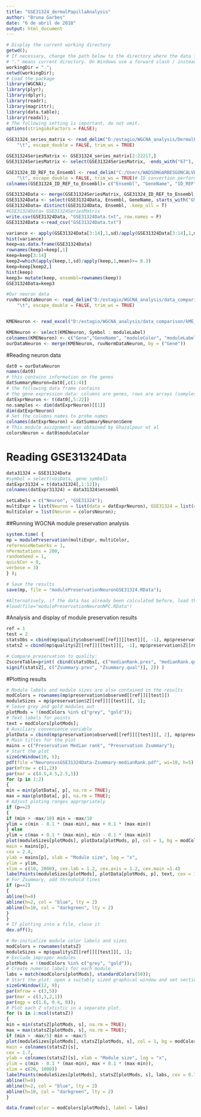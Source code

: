 ```yaml
---
title: "GSE31324_dermalPapillaAnalysis"
author: "Bruna Garbes"
date: "6 de abril de 2018"
output: html_document
---
```



```r
# Display the current working directory
getwd();
# If necessary, change the path below to the directory where the data files are stored.
# "." means current directory. On Windows use a forward slash / instead of the usual \.
workingDir = ".";
setwd(workingDir);
# Load the package
library(WGCNA);
library(plyr);
library(dplyr);
library(readr);
library(magrittr);
library(data.table);
library(readxl);
# The following setting is important, do not omit.
options(stringsAsFactors = FALSE);

```

```r
GSE31324_series_matrix <- read_delim("D:/estagio/WGCNA_analysis/DermalPapillaAnalysis/GSE31324_series_matrix.txt", 
    "\t", escape_double = FALSE, trim_ws = TRUE)

GSE31324SeriesMatrix <- GSE31324_series_matrix[2:22217,]
GSE31324SeriesMatrix <- select(GSE31324SeriesMatrix, -ends_with("67"), -ends_with("68"), -ends_with("69"),-ends_with("70"))

GSE31324_ID_REF_to_Ensembl <- read_delim("C:/Users/WADSONGARBESGONCALVE/Desktop/dataInputs/DermalPapillaAnalysis/GSE31324_ID_REF_to_Ensembl.txt", 
    "\t", escape_double = FALSE, trim_ws = TRUE)# ID convertion performed with Biomart
colnames(GSE31324_ID_REF_to_Ensembl)= c("Ensembl", "GeneName", "ID_REF")
```

```r
GSE31324Data <- merge(GSE31324SeriesMatrix, GSE31324_ID_REF_to_Ensembl, by = c("ID_REF"))
GSE31324Data <- select(GSE31324Data, Ensembl, GeneName, starts_with("GSM"))
GSE31324Data= distinct(GSE31324Data, Ensembl, .keep_all = T)
#GSE31324Data= GSE31324SeriesMatrix
write.csv(GSE31324Data, "GSE31324Data.txt", row.names = F)
GSE31324Data <-read_csv("GSE31324Data.txt")

variance <- apply(GSE31324Data[3:14],1,sd)/apply(GSE31324Data[3:14],1,mean)
hist(variance)
keep=as.data.frame(GSE31324Data)
rownames(keep)=keep[,1]
keep=keep[3:14]
keep2=which(apply(keep,1,sd)/apply(keep,1,mean)>= 0.3)
keep=keep[keep2,]
hist(keep)
keep3= mutate(keep, ensembl=rownames(keep))
GSE31324Data=keep3
```


```r
#Our neuron data 
ruvNormDataNeuron <- read_delim("D:/estagio/WGCNA_analysis/data_comparison/countData_RUV_Normalized_Neuron_nDEGs_HKgenes_p0.4_k4.txt", 
    "\t", escape_double = FALSE, trim_ws = TRUE)


KMENeuron <- read_excel("D:/estagio/WGCNA_analysis/data_comparison/kME_counts_Neurons_p0.4_k4_keep0.0125_power16_minsize150_cut0.15.xlsx")

KMENeuron <- select(KMENeuron, Symbol : moduleLabel)
colnames(KMENeuron) <- c("Gene","GeneName", "moduleColor", "moduleLabel")
ourDataNeuron <- merge(KMENeuron, ruvNormDataNeuron, by = ("Gene"))

```

#Reading neuron data
```r
dat0 = ourDataNeuron
names(dat0)
# this contains information on the genes
datSummaryNeuron=dat0[,c(1:4)]
# the following data frame contains
# the gene expression data: columns are genes, rows are arrays (samples)
datExprNeuron <- t(dat0[,5:22])
no.samples <- dim(datExprNeuron)[[1]]
dim(datExprNeuron)
# Set the columns names to probe names
colnames(datExprNeuron) = datSummaryNeuron$Gene
# This module assignment was obtained by Ghazalpour et al
colorsNeuron = dat0$moduleColor
```

# Reading GSE31324Data
```r

data31324 = GSE31324Data
#symbol = select(voiData, gene_symbol)
datExpr31324 = t(data31324[,1:12]);
colnames(datExpr31324) = data31324$ensembl

setLabels = c("Neuron", "GSE31324");
multiExpr = list(Neuron = list(data = datExprNeuron), GSE31324 = list(data = datExpr31324));
multiColor = list(Neuron = colorsNeuron);
```


##Running WGCNA module preservation analysis
```r

system.time( {
mp = modulePreservation(multiExpr, multiColor,
referenceNetworks = 1,
nPermutations = 200,
randomSeed = 1,
quickCor = 0,
verbose = 3)
} );

# Save the results
save(mp, file = "modulePreservationNeuronGSE31324.RData");

#Alternatively, if the data has already been calculated before, load them from disk:
#load(file="modulePreservationNeuronNPC.RData")
```

#Analysis and display of module preservation results
```r

ref = 1
test = 2
statsObs = cbind(mp$quality$observed[[ref]][[test]][, -1], mp$preservation$observed[[ref]][[test]][, -1])
statsZ = cbind(mp$quality$Z[[ref]][[test]][, -1], mp$preservation$Z[[ref]][[test]][, -1]);

# Compare preservation to quality:
ZscoreTable=print( cbind(statsObs[, c("medianRank.pres", "medianRank.qual")],
signif(statsZ[, c("Zsummary.pres", "Zsummary.qual")], 2)) )
```

#Plotting results
```r
# Module labels and module sizes are also contained in the results
modColors = rownames(mp$preservation$observed[[ref]][[test]])
moduleSizes = mp$preservation$Z[[ref]][[test]][, 1];
# leave grey and gold modules out
plotMods = !(modColors %in% c("grey", "gold"));
# Text labels for points
text = modColors[plotMods];
# Auxiliary convenience variable
plotData = cbind(mp$preservation$observed[[ref]][[test]][, 2], mp$preservation$Z[[ref]][[test]][, 2])
# Main titles for the plot
mains = c("Preservation Median rank", "Preservation Zsummary");
# Start the plot
sizeGrWindow(10, 5);
pdf(file ="NeuronsvsGSE31324Data-Zsummary-medianRank.pdf", wi=10, h=5)
par(mfrow = c(1,2))
par(mar = c(4.5,4.5,2.5,1))
for (p in 1:2)
{
min = min(plotData[, p], na.rm = TRUE);
max = max(plotData[, p], na.rm = TRUE);
# Adjust ploting ranges appropriately
if (p==2)
{
if (min > -max/10) min = -max/10
ylim = c(min - 0.1 * (max-min), max + 0.1 * (max-min))
} else
ylim = c(max + 0.1 * (max-min), min - 0.1 * (max-min))
plot(moduleSizes[plotMods], plotData[plotMods, p], col = 1, bg = modColors[plotMods], pch = 21,
main = mains[p],
cex = 2.4,
ylab = mains[p], xlab = "Module size", log = "x",
ylim = ylim,
xlim = c(10, 2000), cex.lab = 1.2, cex.axis = 1.2, cex.main =1.4)
labelPoints(moduleSizes[plotMods], plotData[plotMods, p], text, cex = 1, offs = 0.08);
# For Zsummary, add threshold lines
if (p==2)
{
abline(h=0)
abline(h=2, col = "blue", lty = 2)
abline(h=10, col = "darkgreen", lty = 2)
}
}
# If plotting into a file, close it
dev.off();
```

```r
# Re-initialize module color labels and sizes
modColors = rownames(statsZ)
moduleSizes = mp$quality$Z[[ref]][[test]][, 1];
# Exclude improper modules
plotMods = !(modColors %in% c("grey", "gold"));
# Create numeric labels for each module
labs = match(modColors[plotMods], standardColors(50));
# Start the plot: open a suitably sized graphical window and set sectioning and margins.
sizeGrWindow(12, 9);
par(mfrow = c(3,5))
par(mar = c(3,3,2,1))
par(mgp = c(1.6, 0.4, 0));
# Plot each Z statistic in a separate plot.
for (s in 1:ncol(statsZ))
{
min = min(statsZ[plotMods, s], na.rm = TRUE);
max = max(statsZ[plotMods, s], na.rm = TRUE);
if (min > -max/5) min = -max/5
plot(moduleSizes[plotMods], statsZ[plotMods, s], col = 1, bg = modColors[plotMods], pch = 21,
main = colnames(statsZ)[s],
cex = 1.7,
ylab = colnames(statsZ)[s], xlab = "Module size", log = "x",
ylim = c(min - 0.1 * (max-min), max + 0.1 * (max-min)),
xlim = c(20, 1000))
labelPoints(moduleSizes[plotMods], statsZ[plotMods, s], labs, cex = 0.7, offs = 0.04);
abline(h=0)
abline(h=2, col = "blue", lty = 2)
abline(h=10, col = "darkgreen", lty = 2)
}

data.frame(color = modColors[plotMods], label = labs)
```
